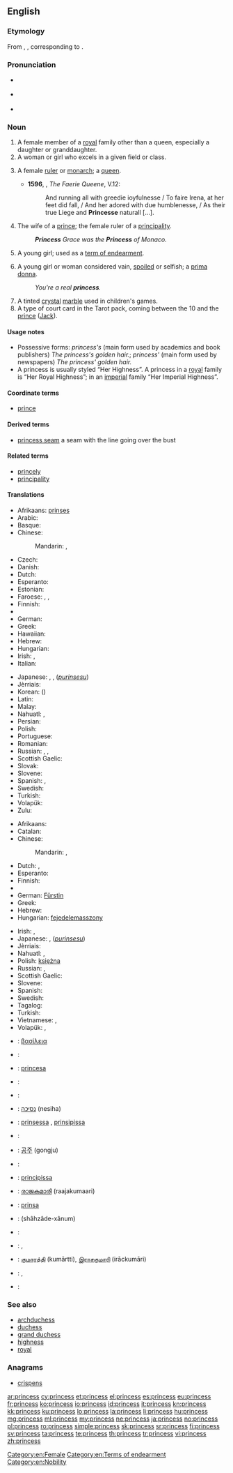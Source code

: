 {{also|princes}}
==English==
{{wikipedia}}
===Etymology===
From {{etyl|xno|en}} {{term|princess|lang=fro}}, {{etyl|frm|en}} {{term|princesse}}, corresponding to {{suffix|prince|ess}}.

===Pronunciation===
* {{a|UK}} {{IPA|/pɹɪnˈsɛs/|/ˈpɹɪnsɛs/|lang=en}}
* {{a|US}} {{IPA|/ˈpɹɪnsɛs/|/ˈpɹɪnsɪs/|lang=en}}
* {{audio|En-us-princess.ogg|Audio (US)}}

===Noun===
{{en-noun|es}}

# A female member of a [[royal]] family other than a queen, especially a daughter or granddaughter. {{defdate|from 14th c.}}
# A woman or girl who excels in a given field or class. {{defdate|from 14th c.}}
# {{context|now|_|archaic}} A female [[ruler]] or [[monarch]]; a [[queen]]. {{defdate|from 15th c.}}
#*'''1596''', {{w|Edmund Spenser}}, ''The Faerie Queene'', V.12:
#*:And running all with greedie ioyfulnesse / To faire Irena, at her feet did fall, / And her adored with due humblenesse, / As their true Liege and '''Princesse''' naturall [...].
# The wife of a [[prince]]; the female ruler of a [[principality]]. {{defdate|from 15th c.}}
#: '''''Princess''' Grace was the '''Princess''' of Monaco.''
# A young girl; used as a [[term of endearment]]. {{defdate|from 18th c.}}
# {{context|derogatory|chiefly|US}} A young girl or woman considered vain, [[spoiled]] or selfish; a [[prima donna]]. {{defdate|from 20th c.}}
#: ''You're a real '''princess'''.''
# A tinted [[crystal]] [[marble]] used in children's games.<!--see Wikipedia on "Marbles"-->
# A type of court card in the Tarot pack, coming between the 10 and the [[prince]] ([[Jack]]).

====Usage notes====
* Possessive forms: ''princess's'' (main form used by academics and book publishers) ''The princess's golden hair.''; ''princess' '' (main form used by newspapers) ''The princess' golden hair.''
* A princess is usually styled “Her Highness”.  A princess in a [[royal]] family is “Her Royal Highness”; in an [[imperial]] family “Her Imperial Highness”.

====Coordinate terms====
* [[prince]]

====Derived terms====
* [[princess seam]] a seam with the line going over the bust

====Related terms====
* [[princely]]
* [[principality]]

====Translations====
{{trans-top|female member of royal family}}
* Afrikaans: [[prinses]]
* Arabic: {{t-|ar|أميرة|f|tr='amiira}}
* Basque: {{t-|eu|printzesa}}
* Chinese:
*: Mandarin: {{t|cmn|公主|tr=gōngzhǔ|sc=Hani}}, {{t|cmn|王妃|tr=wángfēi|sc=Hani}}
* Czech: {{t+|cs|princezna|f}}
* Danish: {{t+|da|prinsesse}}
* Dutch: {{t+|nl|prinses|f}}
* Esperanto: {{t-|eo|reĝidino}}
* Estonian: {{t-|et|printsess}}
* Faroese: {{t-|fo|kongsdóttir|f}}, {{t-|fo|kongadóttir|f}}, {{t-|fo|prinsessa|f}}
* Finnish: {{t+|fi|prinsessa}}
* {{trreq|ka}}
* German: {{t+|de|Prinzessin|f}}
* Greek: {{t+|el|βασιλοπούλα|f|tr=vasilopoúla}}
* Hawaiian: {{tø|haw|kamāliʻi wahine}}
* Hebrew: {{t+|he|נסיכה|f|tr=nesikhá|sc=Hebr}}
* Hungarian: {{t+|hu|hercegnő}}
* Irish: {{t-|ga|banphrionsa|m}}, {{t-|ga|iníon rí|f}}
* Italian: {{t+|it|principessa|f}}
{{trans-mid}}
* Japanese: {{t+|ja|姫|tr=ひめ, hime}}, {{t-|ja|王女|tr=おうじょ, ōjo}}, {{l|ja|プリンセス}} (''[[purinsesu]]'')
* Jèrriais: {{tø|roa-jer|prîncêsse|f}}
* Korean: {{t+|ko|공주|tr=gongju}} ({{t+|ko|公主}})
* Latin: {{t-|la|filia regis|f}}
* Malay: {{t-|ms|puteri}}
* Nahuatl: {{t-|nah|cīhuapīlli}}, {{t+|nah|siuapili}}
* Persian: {{t+|fa|شاهدخت|tr=šâhdoxt|sc=fa-Arab}}
* Polish: {{t+|pl|księżniczka|f}}
* Portuguese: {{t+|pt|princesa|f}}
* Romanian: {{t+|ro|prințesă|f}}
* Russian: {{t+|ru|принцесса|f|tr=princéssa}}, {{t+|ru|царевна|f|tr=carévna}} {{qualifier|daughter of a tsar}}, {{t+|ru|королевна|f|tr=korolévna}} {{qualifier|daughter of a king}}
* Scottish Gaelic: {{t-|gd|bana-phrionnsa|f}}
* Slovak: {{t-|sk|princezná|f}}
* Slovene: {{t+|sl|princesa|f}}
* Spanish: {{t+|es|princesa}}, {{t+|es|infanta|f}}
* Swedish: {{t+|sv|prinsessa|c}}
* Turkish: {{t+|tr|prenses|f}}
* Volapük: {{t+|vo|ledaut}}
* Zulu: {{t-|zu|inkosazana|c9|c6}}
{{trans-bottom}}

{{trans-top|female monarch, or wife of a ruler}}
* Afrikaans: {{t+|af|koningin|f}}
* Catalan: {{t-|ca|princesa|f}}
* Chinese:
*: Mandarin: {{t|cmn|公主|tr=gōngzhǔ|sc=Hani}}, {{t|cmn|王妃|tr=wángfēi|sc=Hani}}
* Dutch: {{t+|nl|koningin|f}}, {{t+|nl|prinses|f}}
* Esperanto: {{t-|eo|princino}}
* Finnish: {{t-|fi|ruhtinatar}}
* {{trreq|ka}}
* German: [[Fürstin]] {{f}}
* Greek: {{t+|el|πριγκίπισσα|f|tr=prigkípissa}}
* Hebrew: {{t+|he|נסיכה|f|tr=nesikhá|sc=Hebr}}
* Hungarian: [[fejedelemasszony]]
{{trans-mid}}
* Irish: {{t-|ga|banphrionsa|m}}, {{t-|ga|banfhlaith|m}}
* Japanese: {{t+|ja|王妃|tr=おうひ, ōhi}}, {{l|ja|プリンセス}} (''[[purinsesu]]'')
* Jèrriais: {{tø|roa-jer|prîncêsse|f}}
* Nahuatl: {{t-|nah|cīhuatlahtoāni}}, {{t-|nah|siuatlajtoani}}
* Polish: [[księżna]] {{f}}
* Russian: {{t+|ru|княгиня|f|tr=knjagínja}}, {{t+|ru|принцесса|f|tr=princéssa}}
* Scottish Gaelic: {{t-|gd|bana-phrionnsa|f}}
* Slovene: {{t+|sl|kneginja|f}}
* Spanish: {{t|es|princesa}}
* Swedish: {{t+|sv|furstinna|c}}
* Tagalog: {{t+|tl|prinsesa}}
* Turkish: {{t+|tr|prenses|f}}
* Vietnamese: {{t+|vi|công chúa}}, {{t-|vi|công nữ}}
* Volapük: {{qualifier|♂♀}} {{t+|vo|plin}}, {{qualifier|♂}} {{t-|vo|jiplin}}
{{trans-bottom}}

{{checktrans-top}}
* {{ttbc|grc}}: [[βασίλεια]] {{f}}
* {{ttbc|hy}}: {{t-|hy|արքայադուստր|tr=ark’ayadustr}}
* {{ttbc|ca}}: [[princesa]] {{f}}
* {{ttbc|sh}}: {{t-|sh|princeza|f}}
* {{ttbc|fr}}: {{t+|fr|princesse|f}}
* {{ttbc|he}}: [[נסיכה]] (nesiha) {{f}}
* {{ttbc|is}}: [[prinsessa]] {{f}}, [[prinsipissa]] {{f}} {{qualifier|obsolete}}
* {{ttbc|ja}}: {{t-|ja|プリンセス|tr=purinsesu}}
{{trans-mid}}
* {{ttbc|ko}}: [[공주]] (gongju)
* {{ttbc|ku}}: {{t+|ku|dotmîr|f}}
* {{ttbc|la}}: [[principissa]] {{f}}
* {{ttbc|ml}}: [[രാജകുമാരി]] (raajakumaari) {{f}}
* {{ttbc|nov}}: [[prinsa]]
* {{ttbc|fa}}: {{fa-Arab|[[شاهزاده‌خانم]]}} (shâhzâde-xânum)
* {{ttbc|pt}}: {{t+|pt|princesa|f}}
* {{ttbc|es}}: {{t+|es|princesa|f}}, {{t+|es|infanta|f}}
* {{ttbc|ta}}: [[குமாரத்தி]] (kumārtti), [[இராசகுமாரி]] (irāckumāri)
* {{ttbc|te}}: {{t-|te|రాజకుమారి|tr=rAjakumAri}}, {{t+|te|రాకుమారి|tr=rAkumAri}}
* {{ttbc|vi}}: {{t+|vi|công chúa}}
{{trans-bottom}}

===See also===
* [[archduchess]]
* [[duchess]]
* [[grand duchess]]
* [[highness]]
* [[royal]]

===Anagrams===
* [[crispens#English|crispens]]

[[Category:en:Female]]
[[Category:en:Terms of endearment]]
[[Category:en:Nobility]]

[[ar:princess]]
[[cy:princess]]
[[et:princess]]
[[el:princess]]
[[es:princess]]
[[eu:princess]]
[[fr:princess]]
[[ko:princess]]
[[io:princess]]
[[id:princess]]
[[it:princess]]
[[kn:princess]]
[[kk:princess]]
[[ku:princess]]
[[lo:princess]]
[[la:princess]]
[[li:princess]]
[[hu:princess]]
[[mg:princess]]
[[ml:princess]]
[[my:princess]]
[[ne:princess]]
[[ja:princess]]
[[no:princess]]
[[pl:princess]]
[[ro:princess]]
[[simple:princess]]
[[sk:princess]]
[[sr:princess]]
[[fi:princess]]
[[sv:princess]]
[[ta:princess]]
[[te:princess]]
[[th:princess]]
[[tr:princess]]
[[vi:princess]]
[[zh:princess]]